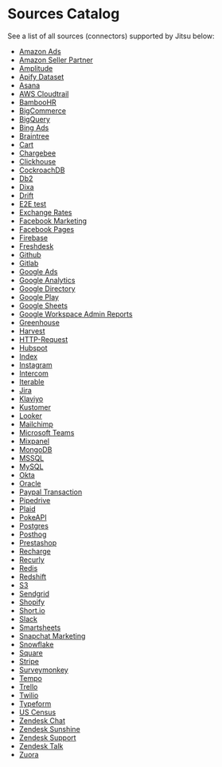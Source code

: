 # Sources Catalog

See a list of all sources (connectors) supported by Jitsu below:

* [Amazon Ads](/docs/sources/amazon-ads)
* [Amazon Seller Partner](/docs/sources/amazon-seller-partner)
* [Amplitude](/docs/sources/amplitude)
* [Apify Dataset](/docs/sources/apify-dataset)
* [Asana](/docs/sources/asana)
* [AWS Cloudtrail](/docs/sources/aws-cloudtrail)
* [BambooHR](/docs/sources/bamboo-hr)
* [BigCommerce](/docs/sources/bigcommerce)
* [BigQuery](/docs/sources/bigquery)
* [Bing Ads](/docs/sources/bing-ads)
* [Braintree](/docs/sources/braintree)
* [Cart](/docs/sources/cart)
* [Chargebee](/docs/sources/chargebee)
* [Clickhouse](/docs/sources/clickhouse)
* [CockroachDB](/docs/sources/cockroachdb)
* [Db2](/docs/sources/db2)
* [Dixa](/docs/sources/dixa)
* [Drift](/docs/sources/drift)
* [E2E test](/docs/sources/e2e-test)
* [Exchange Rates](/docs/sources/exchange-rates)
* [Facebook Marketing](/docs/sources/facebook-marketing)
* [Facebook Pages](/docs/sources/facebook-pages)
* [Firebase](/docs/sources/firebase)
* [Freshdesk](/docs/sources/freshdesk)
* [Github](/docs/sources/github)
* [Gitlab](/docs/sources/gitlab)
* [Google Ads](/docs/sources/google-ads)
* [Google Analytics](/docs/sources/google-analytics)
* [Google Directory](/docs/sources/google-directory)
* [Google Play](/docs/sources/google-play)
* [Google Sheets](/docs/sources/google-sheets)
* [Google Workspace Admin Reports](/docs/sources/google-workspace-admin-reports)
* [Greenhouse](/docs/sources/greenhouse)
* [Harvest](/docs/sources/harvest)
* [HTTP-Request](/docs/sources/http-request)
* [Hubspot](/docs/sources/hubspot)
* [Index](/docs/sources/index)
* [Instagram](/docs/sources/instagram)
* [Intercom](/docs/sources/intercom)
* [Iterable](/docs/sources/iterable)
* [Jira](/docs/sources/jira)
* [Klaviyo](/docs/sources/klaviyo)
* [Kustomer](/docs/sources/kustomer)
* [Looker](/docs/sources/looker)
* [Mailchimp](/docs/sources/mailchimp)
* [Microsoft Teams](/docs/sources/microsoft-teams)
* [Mixpanel](/docs/sources/mixpanel)
* [MongoDB](/docs/sources/mongodb)
* [MSSQL](/docs/sources/mssql)
* [MySQL](/docs/sources/mysql)
* [Okta](/docs/sources/okta)
* [Oracle](/docs/sources/oracle)
* [Paypal Transaction](/docs/sources/paypal-transaction)
* [Pipedrive](/docs/sources/pipedrive)
* [Plaid](/docs/sources/plaid)
* [PokeAPI](/docs/sources/pokeapi)
* [Postgres](/docs/sources/postgres)
* [Posthog](/docs/sources/posthog)
* [Prestashop](/docs/sources/prestashop)
* [Recharge](/docs/sources/recharge)
* [Recurly](/docs/sources/recurly)
* [Redis](/docs/sources/redis)
* [Redshift](/docs/sources/redshift)
* [S3](/docs/sources/s3)
* [Sendgrid](/docs/sources/sendgrid)
* [Shopify](/docs/sources/shopify)
* [Short.io](/docs/sources/shortio)
* [Slack](/docs/sources/slack)
* [Smartsheets](/docs/sources/smartsheets)
* [Snapchat Marketing](/docs/sources/snapchat-marketing)
* [Snowflake](/docs/sources/snowflake)
* [Square](/docs/sources/square)
* [Stripe](/docs/sources/stripe)
* [Surveymonkey](/docs/sources/surveymonkey)
* [Tempo](/docs/sources/tempo)
* [Trello](/docs/sources/trello)
* [Twilio](/docs/sources/twilio)
* [Typeform](/docs/sources/typeform)
* [US Census](/docs/sources/us-census)
* [Zendesk Chat](/docs/sources/zendesk-chat)
* [Zendesk Sunshine](/docs/sources/zendesk-sunshine)
* [Zendesk Support](/docs/sources/zendesk-support)
* [Zendesk Talk](/docs/sources/zendesk-talk)
* [Zuora](/docs/sources/zuora)
